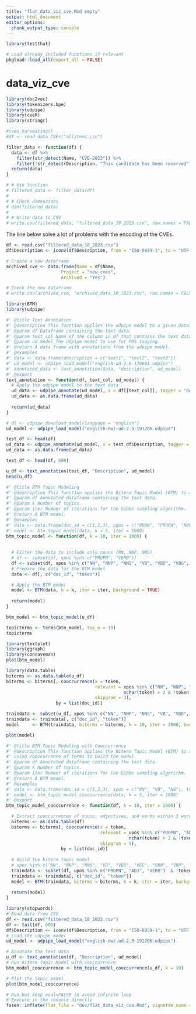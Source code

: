 ```yaml
---
title: "flat_data_viz_cve.Rmd empty"
output: html_document
editor_options: 
  chunk_output_type: console
---
```


```r
library(testthat)
```

```r
# Load already included functions if relevant
pkgload::load_all(export_all = FALSE)
```

# data_viz_cve

```r
library(doc2vec)
library(tokenizers.bpe)
library(udpipe)
library(cveR)
library(stringr)
```


```r
#cves_harvesting()
#df <- read_data_CVEs("allitems.csv")
```

```r
filter_data <- function(df) {
  data <- df %>%
    filter(str_detect(Name, "CVE-2023")) %>%
    filter(!str_detect(Description, "This candidate has been reserved"))
  return(data)
}

```

```r
# # Use function
# filtered_data <- filter_data(df)
# 
# # Check dimensions
# dim(filtered_data)
# 
# # Write data to CSV
# write.csv(filtered_data, "filtered_data_18_2023.csv", row.names = FALSE)
```

The line below solve a lot of problems with the encoding of the CVEs.
```r
df <- read.csv("filtered_data_18_2023.csv")
df$Description <- iconv(df$Description, from = "ISO-8859-1", to = "UTF-8")
```

```r
# Create a new dataframe
archived_cve <- data.frame(Name = df$Name,
                     Project = "new_cves",
                     Archived = "Yes")

# Check the new dataframe
# write.csv(archived_cve, "archived_data_18_2023.csv", row.names = FALSE)
```

```r
library(BTM)
library(udpipe)
```

```r
#' @title Text Annotation
#' @description This function applies the udpipe model to a given dataframe and a specified text column for POS tagging.
#' @param df Dataframe containing the text data.
#' @param text_col Name of the column in df that contains the text data.
#' @param ud_model The udpipe model to use for POS tagging.
#' @return A data frame with annotations from the udpipe model.
#' @examples
#' data <- data.frame(description = c("text1", "text2", "text3"))
#' ud_model <- udpipe_load_model("english-ud-2.0-170801.udpipe")
#' annotated_data <- text_annotation(data, "description", ud_model)
#' @export
text_annotation <- function(df, text_col, ud_model) {
  # Apply the udpipe model to the text data
  ud_data <- udpipe_annotate(ud_model, x = df[[text_col]], tagger = "default", parser = "none")
  ud_data <- as.data.frame(ud_data)
  
  return(ud_data)
}
```

```r
# dl <- udpipe_download_model(language = "english")
ud_model <- udpipe_load_model("english-ewt-ud-2.5-191206.udpipe")

test_df <- head(df)
ud_data <- udpipe_annotate(ud_model, x = test_df$Description, tagger = "default", parser = "none")
ud_data <- as.data.frame(ud_data)
```

```r
test_df <- head(df, 600)
```

```r
u_df <- text_annotation(test_df, "Description", ud_model)
head(u_df)
```

```r
#' @title BTM Topic Modeling
#' @description This function applies the Biterm Topic Model (BTM) to a given annotated dataframe.
#' @param df Annotated dataframe containing the text data.
#' @param k Number of topics.
#' @param iter Number of iterations for the Gibbs sampling algorithm.
#' @return A BTM model.
#' @examples
#' data <- data.frame(doc_id = c(1,2,3), upos = c("NOUN", "PROPN", "NOUN"), lemma = c("noun1", "noun2", "noun3"))
#' model <- btm_topic_model(data, k = 5, iter = 1000)
btm_topic_model <- function(df, k = 10, iter = 1000) {
  
  
  # Filter the data to include only nouns (NN, NNP, NNS)
  # df <- subset(df, upos %in% c("PROPN", "VERB"))
  df <- subset(df, xpos %in% c("NN", "NNP", "NNS", "VB", "VBD", "VBG", "VBN", "VBP", "VBZ"))  
  # Prepare the data for the BTM model
  data <- df[, c("doc_id", "token")]

  # Apply the BTM model
  model <- BTM(data, k = k, iter = iter, background = TRUE)
  
  return(model)
}

```

```r
btm_model <- btm_topic_model(u_df)
```

```r
topicterms <- terms(btm_model, top_n = 10)
topicterms
```

```r
library(textplot)
library(ggraph)
library(concaveman)
plot(btm_model)
```

```r
library(data.table)
biterms <- as.data.table(u_df)
biterms <- biterms[, cooccurrence(x = token,
                                  relevant = xpos %in% c("NN", "NNP", "NNS", "VB", "VBD", "VBG", "VBN", "VBP", "VBZ") & 
                                             nchar(token) > 2 & !token %in% stopwords("en"),
                                  skipgram = 3),
                   by = list(doc_id)]
```

```r
traindata <- subset(u_df, xpos %in% c("NN", "NNP", "NNS", "VB", "VBD", "VBG", "VBN", "VBP", "VBZ") & !token %in% stopwords("en") & nchar(token) > 2)
traindata <- traindata[, c("doc_id", "token")]
model     <- BTM(traindata, biterms = biterms, k = 10, iter = 2000, background = TRUE)
```

```r
plot(model)
```


```r
#' @title BTM Topic Modeling with Cooccurrence
#' @description This function applies the Biterm Topic Model (BTM) to a given annotated dataframe,
#' using cooccurrence of terms to build the model.
#' @param df Annotated dataframe containing the text data.
#' @param k Number of topics.
#' @param iter Number of iterations for the Gibbs sampling algorithm.
#' @return A BTM model.
#' @examples
#' data <- data.frame(doc_id = c(1,2,3), xpos = c("NN", "VB", "NN"), token = c("token1", "token2", "token3"))
#' model <- btm_topic_model_cooccurrence(data, k = 5, iter = 1000)
#' @export
btm_topic_model_cooccurrence <- function(df, k = 10, iter = 2000) {

  # Extract cooccurrences of nouns, adjectives, and verbs within 3 words distance
  biterms <- as.data.table(df)
  biterms <- biterms[, cooccurrence(x = token,
                                    relevant = upos %in% c("PROPN", "ADJ", "VERB")  & 
                                               nchar(token) > 2 & !token %in% stopwords("en"),
                                    skipgram = 5),
                     by = list(doc_id)]
  
  # Build the biterm topic model
  # xpos %in% c("NN", "NNP", "NNS", "VB", "VBD", "VBG", "VBN", "VBP", "VBZ")
  traindata <- subset(df, upos %in% c("PROPN", "ADJ", "VERB")  & !token %in% stopwords("en") & nchar(token) > 2)
  traindata <- traindata[, c("doc_id", "token")]
  model <- BTM(traindata, biterms = biterms, k = k, iter = iter, background = TRUE)
  
  return(model)
}

```

```r
library(stopwords)
# Read data from CSV
df <- read.csv("filtered_data_18_2023.csv")
df <- tail(df, 600)
df$Description <- iconv(df$Description, from = "ISO-8859-1", to = "UTF-8")
# Load the udpipe model
ud_model <- udpipe_load_model("english-ewt-ud-2.5-191206.udpipe")

# Annotate the text data
u_df <- text_annotation(df, "Description", ud_model)
# Run Biterm Topic Model with cooccurrence
btm_model_cooccurrence <- btm_topic_model_cooccurrence(u_df, k = 10)

# Plot the topic model
plot(btm_model_cooccurrence)


```


```r
# Run but keep eval=FALSE to avoid infinite loop
# Execute in the console directly
fusen::inflate(flat_file = "dev/flat_data_viz_cve.Rmd", vignette_name = "Go further")
```

